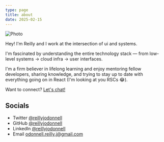 ```yaml
---
type: page
title: about
date: 2025-02-15
---
```



<Image
  src="/images/reilly.jpeg"
  alt="Photo"
  width={150}
  height={100}
  priority
  className="next-image rounded-full"
/>

Hey! I'm Reilly and I work at the intersection of ui and systems.

I'm fascinated by understanding the entire technology stack — from low-level systems -> cloud infra -> user interfaces.

I'm a firm believer in lifelong learning and enjoy mentoring fellow developers, sharing knowledge, and trying to stay up to date with everything going on in React (I'm looking at you RSCs 😂).

Want to connect? [Let's chat!](mailto:odonnell.reilly.j@gmail.com)

<h2>Socials </h2>

- Twitter [@reillyjodonnell](https://twitter.com/reillyjodonnell)
- GitHub [@reillyjodonnell](https://github.com/reillyjodonnell)
- LinkedIn [@reillyjodonnell](https://linkedin.com/in/reillyjodonnell)
- Email odonnell.reilly.j@gmail.com
